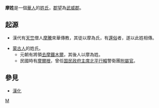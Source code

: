 '''摩姓'''是一個[[華人|華人]]的[[姓氏|姓氏]]，[[郡望|郡望]]為[[武威郡|武威郡]]。

==起源==
*漢代有[[天竺|天竺]]僧人[[摩騰|摩騰]]來華傳教，其徒以摩為氏，有[[還俗|還俗]]者，遂以此姓相傳。

*[[蒙古人|蒙古人]]的姓氏。
**元朝有將領[[去摩鐵木爾|去摩鐵木爾]]，其後人以摩為姓。
**民國時有[[摩爾根|摩爾根]]，曾任[[国民政府主席|国民政府主席]][[北平行轅|北平行轅]]警衛團[[附屬官|附屬官]]。

==參見==
*[[漢化|漢化]]


[[Category:漢姓|M]]